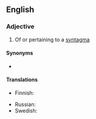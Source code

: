 ==English==

===Adjective===
{{en-adj}}

# Of or pertaining to a [[syntagma]]

====Synonyms====
* {{l|en|syntagmic}}

====Translations====
{{trans-top|of a syntagma}}
* Finnish: {{t+|fi|syntagmaattinen}}
{{trans-mid}}
* Russian: {{t+|ru|синтагматический|f}}
* Swedish: {{t|sv|syntagmatisk}}
{{trans-bottom}}
